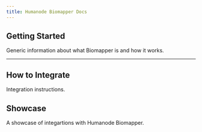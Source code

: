 ```yaml
---
title: Humanode Biomapper Docs
---
```



<Banner />

## Getting Started

Generic information about what Biomapper is and how it works.

<Cards>
  <Cards.Card title="About" href="/about" arrow />
  <Cards.Card title="User Flow" href="/user-flow" arrow />
  <Cards.Card title="Generations" href="/generations" arrow />
  <Cards.Card title="Bridging" href="/bridging" arrow />
</Cards>

---

<Cards>
  <Cards.Card title="Contract Addresses" href="/contract-addresses" arrow />
</Cards>

## How to Integrate

Integration instructions.

<Cards>
  <Cards.Card
    title="General Information"
    href="/integration/general-information"
    arrow
  />
  <Cards.Card
    title="Solidity API"
    href={links.biomapperSdkDocs}
    target="_blank"
    arrow
  />
</Cards>

## Showcase

A showcase of integartions with Humanode Biomapper.

<Cards>
  <Cards.Card title="Showcase" href="/showcase" arrow />
</Cards>
